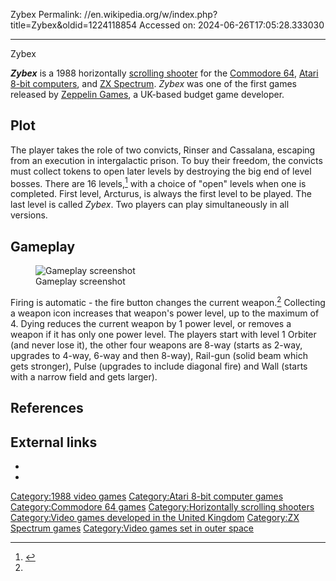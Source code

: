 Zybex
Permalink: //en.wikipedia.org/w/index.php?title=Zybex&oldid=1224118854
Accessed on: 2024-06-26T17:05:28.333030



------
Zybex
{{Infobox video game
|title = Zybex
|image = Zybex Cover.png
|programmer = '''Atari 8-bit'''<br>Brian Jobling<br>'''Commodore 64'''<br>Kevin Franklin
|publisher = [[Zeppelin Games]]
|designer = Michael Owens<br>Kevin Franklin<ref name="atarimania"/>
|composer = Adam Gilmore
|release = 1988
|genre = [[Scrolling shooter]]
|platform = [[Atari 8-bit]], [[Commodore 64]], [[ZX Spectrum]]
|modes = 1-2 player simultaneous
}}

'''''Zybex''''' is a 1988 horizontally [[scrolling shooter]] for the [[Commodore 64]], [[Atari 8-bit computers]], and [[ZX Spectrum]]. ''Zybex'' was one of the first games released by [[Eutechnyx|Zeppelin Games]], a UK-based budget game developer.

==Plot==
The player takes the role of two convicts, Rinser and Cassalana, escaping from an execution in intergalactic prison. To buy their freedom, the convicts must collect tokens to open later levels by destroying the big end of level bosses. There are 16 levels,<ref name=retro>{{Cite web|url=https://www.retrogamer.net/retro_games80/zybex/|title = Zybex &#124; Retro Gamer| date=23 November 2008 }}</ref> with a choice of "open" levels when one is completed. First level, Arcturus, is always the first level to be played. The last level is called ''Zybex''. Two players can play simultaneously in all versions.

==Gameplay==
[[Image:Zybex ingame.png|left|thumb|Gameplay screenshot]]

Firing is automatic - the fire button changes the current weapon.<ref name=retro/> Collecting a weapon icon increases that weapon's power level, up to the maximum of 4. Dying reduces the current weapon by 1 power level, or removes a weapon if it has only one power level. The players start with level 1 Orbiter (and never lose it), the other four weapons are 8-way (starts as 2-way, upgrades to 4-way, 6-way and then 8-way), Rail-gun (solid beam which gets stronger), Pulse (upgrades to include diagonal fire) and Wall (starts with a narrow field and gets larger).

==References==
{{reflist|refs=
<ref name="atarimania">{{cite web|title=Zybex|url=http://www.atarimania.com/game-atari-400-800-xl-xe-zybex_s5955.html|website=Atari Mania}}</ref>
}}

==External links==
*{{lemon64 game|id=2964}}
*{{WoS game|id=0005889}}

{{Eutechnyx games}}

[[Category:1988 video games]]
[[Category:Atari 8-bit computer games]]
[[Category:Commodore 64 games]]
[[Category:Horizontally scrolling shooters]]
[[Category:Video games developed in the United Kingdom]]
[[Category:ZX Spectrum games]]
[[Category:Video games set in outer space]]